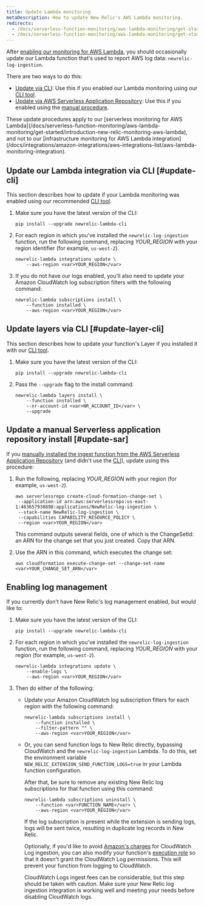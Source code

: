 ```yaml
---
title: Update Lambda monitoring
metaDescription: How to update New Relic's AWS Lambda monitoring.
redirects:
  - /docs/serverless-function-monitoring/aws-lambda-monitoring/get-started/update-lambda-monitoring
  - /docs/serverless-function-monitoring/aws-lambda-monitoring/get-started/update-serverless-monitoring-aws-lambda
---
```


After [enabling our monitoring for AWS Lambda](/docs/serverless-function-monitoring/aws-lambda-monitoring/get-started/enable-new-relic-monitoring-aws-lambda), you should occasionally update our Lambda function that's used to report AWS log data: `newrelic-log-ingestion`.

There are two ways to do this:

* [Update via CLI](#update-cli): Use this if you enabled our Lambda monitoring using our [CLI tool](/docs/serverless-function-monitoring/aws-lambda-monitoring/get-started/enable-new-relic-monitoring-aws-lambda#cli).
* [Update via AWS Serverless Application Repository](#update-sar): Use this if you enabled using the [manual procedure](/docs/serverless-function-monitoring/aws-lambda-monitoring/get-started/enable-new-relic-monitoring-aws-lambda#manual-nr-lambda).

<Callout variant="important">
  These update procedures apply to our [serverless monitoring for AWS Lambda](/docs/serverless-function-monitoring/aws-lambda-monitoring/get-started/introduction-new-relic-monitoring-aws-lambda), and not to our [infrastructure monitoring for AWS Lambda integration](/docs/integrations/amazon-integrations/aws-integrations-list/aws-lambda-monitoring-integration).
</Callout>

## Update our Lambda integration via CLI [#update-cli]

This section describes how to update if your Lambda monitoring was enabled using our recommended [CLI tool](/docs/serverless-function-monitoring/aws-lambda-monitoring/get-started/enable-new-relic-monitoring-aws-lambda#cli).

1. Make sure you have the latest version of the CLI:

   ```
   pip install --upgrade newrelic-lambda-cli
   ```
2. For each region in which you've installed the `newrelic-log-ingestion` function, run the following command, replacing <var>YOUR_REGION</var> with your region identifier (for example, `us-west-2`).

   ```
   newrelic-lambda integrations update \
       --aws-region <var>YOUR_REGION</var>
   ```
3. If you do not have our logs enabled, you'll also need to update your Amazon CloudWatch log subscription filters with the following command:

   ```
   newrelic-lambda subscriptions install \
       --function installed \
       --aws-region <var>YOUR_REGION</var>
   ```

## Update layers via CLI [#update-layer-cli]

This section describes how to update your function's Layer if you installed it with our [CLI tool](/docs/serverless-function-monitoring/aws-lambda-monitoring/get-started/enable-new-relic-monitoring-aws-lambda#cli).

1. Make sure you have the latest version of the CLI:

   ```
   pip install --upgrade newrelic-lambda-cli
   ```
2. Pass the `--upgrade` flag to the install command:

   ```
   newrelic-lambda layers install \
       --function installed \
       --nr-account-id <var>NR_ACCOUNT_ID</var> \
       --upgrade
   ```

## Update a manual Serverless application repository install [#update-sar]

If you [manually installed the ingest function from the AWS Serverless Application Repository](https://docs.newrelic.com/docs/serverless-function-monitoring/aws-lambda-monitoring/get-started/enable-new-relic-monitoring-aws-lambda#manual-nr-lambda) (and didn't use the [CLI](https://docs.newrelic.com/docs/serverless-function-monitoring/aws-lambda-monitoring/get-started/enable-new-relic-monitoring-aws-lambda#cli)), update using this procedure:

1. Run the following, replacing <var>YOUR_REGION</var> with your region (for example, `us-west-2`).

   ```
   aws serverlessrepo create-cloud-formation-change-set \
    --application-id arn:aws:serverlessrepo:us-east-1:463657938898:applications/NewRelic-log-ingestion \
    --stack-name NewRelic-log-ingestion \
    --capabilities CAPABILITY_RESOURCE_POLICY \
    --region <var>YOUR_REGION</var>
   ```

   This command outputs several fields, one of which is the ChangeSetId: an ARN for the change set that you just created. Copy that ARN.
2. Use the ARN in this command, which executes the change set:

   ```
   aws cloudformation execute-change-set --change-set-name <var>YOUR_CHANGE_SET_ARN</var>
   ```

## Enabling log management

If you currently don't have New Relic's log management enabled, but would like to:

1. Make sure you have the latest version of the CLI:

   ```
   pip install --upgrade newrelic-lambda-cli
   ```
2. For each region in which you've installed the `newrelic-log-ingestion` function, run the following command, replacing <var>YOUR_REGION</var> with your region (for example, `us-west-2`).

   ```
   newrelic-lambda integrations update \
       --enable-logs \
       --aws-region <var>YOUR_REGION</var>
   ```
3. Then do either of the following:

   * Update your Amazon CloudWatch log subscription filters for each region with the following command:

     ```
     newrelic-lambda subscriptions install \
         --function installed \
         --filter-pattern "" \
         --aws-region <var>YOUR_REGION</var>
     ```
   * Or, you can send function logs to New Relic directly, bypassing CloudWatch and the `newrelic-log-ingestion` Lambda. To do this, set the environment variable `NEW_RELIC_EXTENSION_SEND_FUNCTION_LOGS=true` in your Lambda function configuration.

     After that, be sure to remove any existing New Relic log subscriptions for that function using this command:

     ```
     newrelic-lambda subscriptions uninstall \
         --function <var>FUNCTION_NAME</var> \
         --aws-region <var>YOUR_REGION</var>
     ```

     If the log subscription is present while the extension is sending logs, logs will be sent twice, resulting in duplicate log records in New Relic.

     Optionally, if you'd like to avoid [Amazon's charges](https://aws.amazon.com/cloudwatch/pricing/#Paid_tier) for CloudWatch Log ingestion, you can also modify your function's [execution role](https://docs.aws.amazon.com/lambda/latest/dg/lambda-intro-execution-role.html) so that it doesn't grant the CloudWatch Log permissions. This will prevent your function from logging to CloudWatch.

     <Callout variant="caution">
       CloudWatch Logs ingest fees can be considerable, but this step should be taken with caution. Make sure your New Relic log ingestion integration is working well and meeting your needs before disabling CloudWatch logs.
     </Callout>
